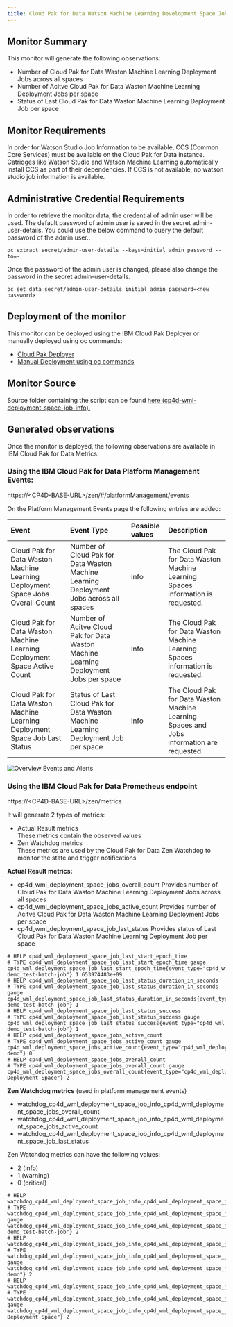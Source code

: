 ```yaml
---
title: Cloud Pak for Data Watson Machine Learning Development Space Job Information
---
```


## Monitor Summary

This monitor will generate the following observations:  
- Number of Cloud Pak for Data Waston Machine Learning Deployment Jobs across all spaces
- Number of Acitve Cloud Pak for Data Waston Machine Learning Deployment Jobs per space
- Status of Last Cloud Pak for Data Waston Machine Learning Deployment Job per space

## Monitor Requirements

In order for Watson Studio Job Information to be available, CCS (Common Core Services) must be available on the Cloud Pak for Data instance. Catridges like Watson Studio and Watson Machine Learning automatically install CCS as part of their dependencies. If CCS is not available, no watson studio job information is available.

## Administrative Credential Requirements

In order to retrieve the monitor data, the credential of admin user will be used. The default password of admin user is saved in the secret admin-user-details. You could use the below command to query the default password of the admin user..
```
oc extract secret/admin-user-details --keys=initial_admin_password --to=-
```
Once the password of the admin user is changed, please also change the password in the secret admin-user-details. 
```
oc set data secret/admin-user-details initial_admin_password=<new password>
```


## Deployment of the monitor

This monitor can be deployed using the IBM Cloud Pak Deployer or manually deployed using oc commands:
- [Cloud Pak Deployer](/monitors/cp4d-wml-deployment-space-job-info/deployer) 
- [Manual Deployment using oc commands](/monitors/cp4d-wml-deployment-space-job-info/manual)

## Monitor Source

Source folder containing the script can be found  [here (cp4d-wml-deployment-space-job-info).](https://github.ibm.com/CloudPakDeployer/cloud-pak-deployer-monitors/tree/master/cp4d-wml-deployment-space-job-info) 

## Generated observations

Once the monitor is deployed, the following observations are available in IBM Cloud Pak for Data Metrics:

### Using the IBM Cloud Pak for Data Platform Management Events:

https://&lt;CP4D-BASE-URL&gt;/zen/#/platformManagement/events

On the Platform Management Events page the following entries are added:

| Event   | Event Type      | Possible values | Description |
|:----------|:-------------|:------|:----------|
| Cloud Pak for Data Waston Machine Learning Deployment Space Jobs Overall Count |Number of Cloud Pak for Data Waston Machine Learning Deployment Jobs across all spaces |info| The Cloud Pak for Data Waston Machine Learning Spaces  information is requested. |
| Cloud Pak for Data Waston Machine Learning Deployment Space Active Count |Number of Acitve Cloud Pak for Data Waston Machine Learning Deployment Jobs per space |info| The Cloud Pak for Data Waston Machine Learning Spaces information is requested. |
| Cloud Pak for Data Waston Machine Learning Deployment Space Job Last Status |Status of Last Cloud Pak for Data Waston Machine Learning Deployment Job per space |info| The Cloud Pak for Data Waston Machine Learning Spaces and Jobs information are requested. |


![Overview Events and Alerts](cp4d_events.png?raw=true "Overview Events and Alerts")

### Using the IBM Cloud Pak for Data Prometheus endpoint
https://&lt;CP4D-BASE-URL&gt;/zen/metrics

It will generate 2 types of metrics:
- Actual Result metrics  
  These metrics contain the observed values
- Zen Watchdog metrics  
  These metrics are used by the Cloud Pak for Data Zen Watchdog to monitor the state and trigger notifications

**Actual Result metrics:**
- cp4d_wml_deployment_space_jobs_overall_count
  Provides number of Cloud Pak for Data Waston Machine Learning Deployment Jobs across all spaces
- cp4d_wml_deployment_space_jobs_active_count
  Provides number of Acitve Cloud Pak for Data Waston Machine Learning Deployment Jobs per space
- cp4d_wml_deployment_space_job_last_status
  Provides status of Last Cloud Pak for Data Waston Machine Learning Deployment Job per space

```
# HELP cp4d_wml_deployment_space_job_last_start_epoch_time 
# TYPE cp4d_wml_deployment_space_job_last_start_epoch_time gauge
cp4d_wml_deployment_space_job_last_start_epoch_time{event_type="cp4d_wml_deployment_space_job_last_status",monitor_type="cp4d_wml_deployment_space_job_info",reference="test-demo_test-batch-job"} 1.653974483e+09
# HELP cp4d_wml_deployment_space_job_last_status_duration_in_seconds 
# TYPE cp4d_wml_deployment_space_job_last_status_duration_in_seconds gauge
cp4d_wml_deployment_space_job_last_status_duration_in_seconds{event_type="cp4d_wml_deployment_space_job_last_status",monitor_type="cp4d_wml_deployment_space_job_info",reference="test-demo_test-batch-job"} 1
# HELP cp4d_wml_deployment_space_job_last_status_success 
# TYPE cp4d_wml_deployment_space_job_last_status_success gauge
cp4d_wml_deployment_space_job_last_status_success{event_type="cp4d_wml_deployment_space_job_last_status",monitor_type="cp4d_wml_deployment_space_job_info",reference="test-demo_test-batch-job"} 1
# HELP cp4d_wml_deployment_space_jobs_active_count 
# TYPE cp4d_wml_deployment_space_jobs_active_count gauge
cp4d_wml_deployment_space_jobs_active_count{event_type="cp4d_wml_deployment_space_jobs_active_count",monitor_type="cp4d_wml_deployment_space_job_info",reference="test-demo"} 0
# HELP cp4d_wml_deployment_space_jobs_overall_count 
# TYPE cp4d_wml_deployment_space_jobs_overall_count gauge
cp4d_wml_deployment_space_jobs_overall_count{event_type="cp4d_wml_deployment_space_jobs_overall_count",monitor_type="cp4d_wml_deployment_space_job_info",reference="All Deployment Space"} 2
```

**Zen Watchdog metrics** (used in platform management events)
- watchdog_cp4d_wml_deployment_space_job_info_cp4d_wml_deployment_space_jobs_overall_count
- watchdog_cp4d_wml_deployment_space_job_info_cp4d_wml_deployment_space_jobs_active_count
- watchdog_cp4d_wml_deployment_space_job_info_cp4d_wml_deployment_space_job_last_status

Zen Watchdog metrics can have the following values:
- 2 (info)
- 1 (warning)
- 0 (critical)


```
# HELP watchdog_cp4d_wml_deployment_space_job_info_cp4d_wml_deployment_space_job_last_status 
# TYPE watchdog_cp4d_wml_deployment_space_job_info_cp4d_wml_deployment_space_job_last_status gauge
watchdog_cp4d_wml_deployment_space_job_info_cp4d_wml_deployment_space_job_last_status{event_type="cp4d_wml_deployment_space_job_last_status",monitor_type="cp4d_wml_deployment_space_job_info",reference="test-demo_test-batch-job"} 2
# HELP watchdog_cp4d_wml_deployment_space_job_info_cp4d_wml_deployment_space_jobs_active_count 
# TYPE watchdog_cp4d_wml_deployment_space_job_info_cp4d_wml_deployment_space_jobs_active_count gauge
watchdog_cp4d_wml_deployment_space_job_info_cp4d_wml_deployment_space_jobs_active_count{event_type="cp4d_wml_deployment_space_jobs_active_count",monitor_type="cp4d_wml_deployment_space_job_info",reference="test-demo"} 2
# HELP watchdog_cp4d_wml_deployment_space_job_info_cp4d_wml_deployment_space_jobs_overall_count 
# TYPE watchdog_cp4d_wml_deployment_space_job_info_cp4d_wml_deployment_space_jobs_overall_count gauge
watchdog_cp4d_wml_deployment_space_job_info_cp4d_wml_deployment_space_jobs_overall_count{event_type="cp4d_wml_deployment_space_jobs_overall_count",monitor_type="cp4d_wml_deployment_space_job_info",reference="All Deployment Space"} 2
```







